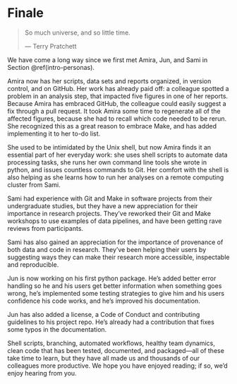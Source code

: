 # Finale {#finale}

> So much universe, and so little time.
>
> --- Terry Pratchett\index{Pratchett, Terry}

We have come a long way since we first met Amira, Jun, and Sami in Section \@ref(intro-personas).

Amira now has her scripts, data sets and reports organized, 
in version control, 
and on GitHub. 
Her work has already paid off:
a colleague spotted a problem in an analysis step,
that impacted five figures in one of her reports.
Because Amira has embraced GitHub,
the colleague could easily suggest a fix through a pull request.
It took Amira some time to regenerate all of the
affected figures, because she had to recall
which code needed to be rerun.
She recognized this as a great reason to embrace Make,
and has added implementing it to her to-do list.

She used to be intimidated by the Unix shell, 
but now Amira finds it an essential part of her everyday work:
she uses shell scripts to automate data processing tasks, 
she runs her own command line tools she wrote in python, 
and issues countless commands to Git. 
Her comfort with the shell is also helping 
as she learns how to run her analyses on a remote computing cluster
from Sami.

Sami had experience with Git and Make in software projects from
their undergraduate studies, 
but they have a new appreciation for their importance in research projects. 
They've reworked their Git and Make workshops to use examples of data pipelines, 
and have been getting rave reviews from participants.

Sami has also gained an appreciation 
for the importance of provenance 
of both data and code in research. 
They've been helping their users 
by suggesting ways they can make their research more accessible, inspectable and reproducible. 

Jun is now working on his first python package. 
He's added better error handling so he and his
users get better information when something goes wrong,
he's implemented some testing strategies to give him and his users confidence his code works, and
he's improved his documentation.

Jun has also added a license, a Code of Conduct and contributing guidelines to his project repo. 
He's already had a contribution that fixes some typos
in the documentation.

Shell scripts,
branching,
automated workflows,
healthy team dynamics,
clean code that has been tested, documented, and packaged---all of these take time to learn,
but they have all made us and thousands of our colleagues more productive.
We hope you have enjoyed reading;
if so,
we'd enjoy hearing from you.
